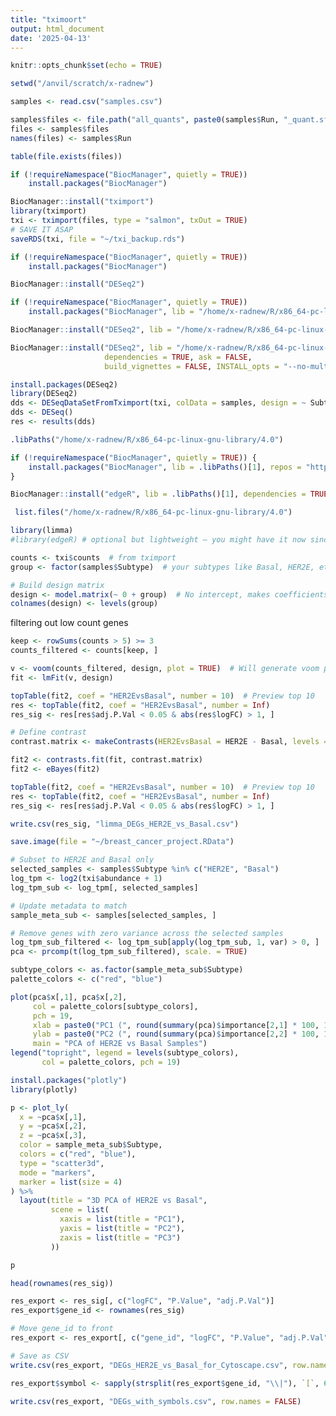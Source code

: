 ```yaml
---
title: "tximoort"
output: html_document
date: '2025-04-13'
---
```


```r
knitr::opts_chunk$set(echo = TRUE)
```

```r
setwd("/anvil/scratch/x-radnew")
```


```r
samples <- read.csv("samples.csv")
```


```r
samples$files <- file.path("all_quants", paste0(samples$Run, "_quant.sf"))
files <- samples$files
names(files) <- samples$Run
```


```r
table(file.exists(files))
```


```r
if (!requireNamespace("BiocManager", quietly = TRUE))
    install.packages("BiocManager")

BiocManager::install("tximport")
library(tximport)
txi <- tximport(files, type = "salmon", txOut = TRUE)
# SAVE IT ASAP
saveRDS(txi, file = "~/txi_backup.rds")
```

```r
if (!requireNamespace("BiocManager", quietly = TRUE))
    install.packages("BiocManager")

BiocManager::install("DESeq2")
```
```r
if (!requireNamespace("BiocManager", quietly = TRUE))
    install.packages("BiocManager", lib = "/home/x-radnew/R/x86_64-pc-linux-gnu-library/4.0")

BiocManager::install("DESeq2", lib = "/home/x-radnew/R/x86_64-pc-linux-gnu-library/4.0", dependencies = TRUE)
```

```r
BiocManager::install("DESeq2", lib = "/home/x-radnew/R/x86_64-pc-linux-gnu-library/4.0", 
                     dependencies = TRUE, ask = FALSE, 
                     build_vignettes = FALSE, INSTALL_opts = "--no-multiarch")
```

```r
install.packages(DESeq2)
library(DESeq2)
dds <- DESeqDataSetFromTximport(txi, colData = samples, design = ~ Subtype)
dds <- DESeq()
res <- results(dds)
```


```r
.libPaths("/home/x-radnew/R/x86_64-pc-linux-gnu-library/4.0")

if (!requireNamespace("BiocManager", quietly = TRUE)) {
    install.packages("BiocManager", lib = .libPaths()[1], repos = "https://cran.rstudio.com/")
}

BiocManager::install("edgeR", lib = .libPaths()[1], dependencies = TRUE, ask = FALSE)
```


```r
 list.files("/home/x-radnew/R/x86_64-pc-linux-gnu-library/4.0")
```


```r
library(limma)
#library(edgeR) # optional but lightweight — you might have it now since limma is there
```


```r


counts <- txi$counts  # from tximport
group <- factor(samples$Subtype)  # your subtypes like Basal, HER2E, etc.

# Build design matrix
design <- model.matrix(~ 0 + group)  # No intercept, makes coefficients per group
colnames(design) <- levels(group)
```

filtering out low count genes 

```r
keep <- rowSums(counts > 5) >= 3
counts_filtered <- counts[keep, ]
```


```r
v <- voom(counts_filtered, design, plot = TRUE)  # Will generate voom plot
fit <- lmFit(v, design)
```


```r
topTable(fit2, coef = "HER2EvsBasal", number = 10)  # Preview top 10
res <- topTable(fit2, coef = "HER2EvsBasal", number = Inf)
res_sig <- res[res$adj.P.Val < 0.05 & abs(res$logFC) > 1, ]
```


```r
# Define contrast
contrast.matrix <- makeContrasts(HER2EvsBasal = HER2E - Basal, levels = design)

fit2 <- contrasts.fit(fit, contrast.matrix)
fit2 <- eBayes(fit2)
```


```r
topTable(fit2, coef = "HER2EvsBasal", number = 10)  # Preview top 10
res <- topTable(fit2, coef = "HER2EvsBasal", number = Inf)
res_sig <- res[res$adj.P.Val < 0.05 & abs(res$logFC) > 1, ]
```


```r
write.csv(res_sig, "limma_DEGs_HER2E_vs_Basal.csv")
```


```r
save.image(file = "~/breast_cancer_project.RData")
```


```r
# Subset to HER2E and Basal only
selected_samples <- samples$Subtype %in% c("HER2E", "Basal")
log_tpm <- log2(txi$abundance + 1)
log_tpm_sub <- log_tpm[, selected_samples]

# Update metadata to match
sample_meta_sub <- samples[selected_samples, ]
```


```r
# Remove genes with zero variance across the selected samples
log_tpm_sub_filtered <- log_tpm_sub[apply(log_tpm_sub, 1, var) > 0, ]
pca <- prcomp(t(log_tpm_sub_filtered), scale. = TRUE)
```


```r
subtype_colors <- as.factor(sample_meta_sub$Subtype)
palette_colors <- c("red", "blue")

plot(pca$x[,1], pca$x[,2],
     col = palette_colors[subtype_colors],
     pch = 19,
     xlab = paste0("PC1 (", round(summary(pca)$importance[2,1] * 100, 1), "%)"),
     ylab = paste0("PC2 (", round(summary(pca)$importance[2,2] * 100, 1), "%)"),
     main = "PCA of HER2E vs Basal Samples")
legend("topright", legend = levels(subtype_colors),
       col = palette_colors, pch = 19)
```


```r
install.packages("plotly")
library(plotly)

```

```r
p <- plot_ly(
  x = ~pca$x[,1],
  y = ~pca$x[,2],
  z = ~pca$x[,3],
  color = sample_meta_sub$Subtype,
  colors = c("red", "blue"),
  type = "scatter3d",
  mode = "markers",
  marker = list(size = 4)
) %>%
  layout(title = "3D PCA of HER2E vs Basal",
         scene = list(
           xaxis = list(title = "PC1"),
           yaxis = list(title = "PC2"),
           zaxis = list(title = "PC3")
         ))

p
```


```r
head(rownames(res_sig))
```


```r
res_export <- res_sig[, c("logFC", "P.Value", "adj.P.Val")]
res_export$gene_id <- rownames(res_sig)

# Move gene_id to front
res_export <- res_export[, c("gene_id", "logFC", "P.Value", "adj.P.Val")]

# Save as CSV
write.csv(res_export, "DEGs_HER2E_vs_Basal_for_Cytoscape.csv", row.names = FALSE)
```

```r
res_export$symbol <- sapply(strsplit(res_export$gene_id, "\\|"), `[`, 6)
```


```r
write.csv(res_export, "DEGs_with_symbols.csv", row.names = FALSE)

```


```r
```


```r
```


```r
```

